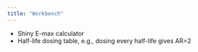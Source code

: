 ```yaml
---
title: "Workbench"
---
```


* Shiny E-max calculator
* Half-life dosing table, e.g., dosing every half-life gives AR=2

